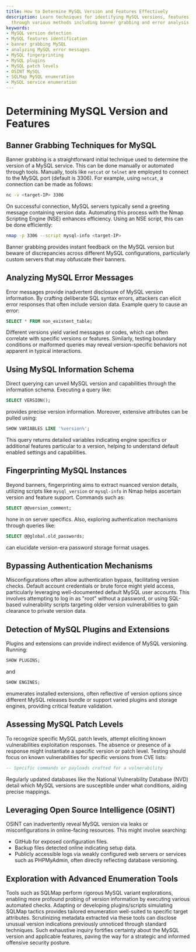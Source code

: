 ```yaml
---
title: How to Determine MySQL Version and Features Effectively
description: Learn techniques for identifying MySQL versions, features, and services
  through various methods including banner grabbing and error analysis.
keywords:
- MySQL version detection
- MySQL features identification
- banner grabbing MySQL
- analyzing MySQL error messages
- MySQL fingerprinting
- MySQL plugins
- MySQL patch levels
- OSINT MySQL
- SQLMap MySQL enumeration
- MySQL service enumeration
---
```


# Determining MySQL Version and Features

## Banner Grabbing Techniques for MySQL

Banner grabbing is a straightforward initial technique used to determine the version of a MySQL service. This can be done manually or automated through tools. Manually, tools like `netcat` or `telnet` are employed to connect to the MySQL port (default is 3306). For example, using `netcat`, a connection can be made as follows:

```bash
nc -v <target-IP> 3306
```

On successful connection, MySQL servers typically send a greeting message containing version data. Automating this process with the Nmap Scripting Engine (NSE) enhances efficiency. Using an NSE script, this can be done efficiently:

```bash
nmap -p 3306 --script mysql-info <target-IP>
```

Banner grabbing provides instant feedback on the MySQL version but beware of discrepancies across different MySQL configurations, particularly custom servers that may obfuscate their banners.

## Analyzing MySQL Error Messages

Error messages provide inadvertent disclosure of MySQL version information. By crafting deliberate SQL syntax errors, attackers can elicit error responses that often include version data. Example query to cause an error:

```sql
SELECT * FROM non_existent_table;
```

Different versions yield varied messages or codes, which can often correlate with specific versions or features. Similarly, testing boundary conditions or malformed queries may reveal version-specific behaviors not apparent in typical interactions.

## Using MySQL Information Schema

Direct querying can unveil MySQL version and capabilities through the information schema. Executing a query like:

```sql
SELECT VERSION();
```

provides precise version information. Moreover, extensive attributes can be pulled using:

```sql
SHOW VARIABLES LIKE '%version%';
```

This query returns detailed variables indicating engine specifics or additional features particular to a version, helping to understand default enabled settings and capabilities.

## Fingerprinting MySQL Instances

Beyond banners, fingerprinting aims to extract nuanced version details, utilizing scripts like `mysql_version` or `mysql-info` in Nmap helps ascertain version and feature support. Commands such as:

```sql
SELECT @@version_comment;
```

hone in on server specifics. Also, exploring authentication mechanisms through queries like:

```sql
SELECT @@global.old_passwords;
```

can elucidate version-era password storage format usages.

## Bypassing Authentication Mechanisms

Misconfigurations often allow authentication bypass, facilitating version checks. Default account credentials or brute force might yield access, particularly leveraging well-documented default MySQL user accounts. This involves attempting to log in as "root" without a password, or using SQL-based vulnerability scripts targeting older version vulnerabilities to gain clearance to private version data.

## Detection of MySQL Plugins and Extensions

Plugins and extensions can provide indirect evidence of MySQL versioning. Running:

```sql
SHOW PLUGINS;
```

and

```sql
SHOW ENGINES;
```

enumerates installed extensions, often reflective of version options since different MySQL releases bundle or support varied plugins and storage engines, providing critical feature validation.

## Assessing MySQL Patch Levels

To recognize specific MySQL patch levels, attempt eliciting known vulnerabilities exploitation responses. The absence or presence of a response might instantiate a specific version or patch level. Testing should focus on known vulnerabilities for specific versions from CVE lists:

```sql
-- Specific commands or payloads crafted for a vulnerability
```

Regularly updated databases like the National Vulnerability Database (NVD) detail which MySQL versions are susceptible under what conditions, aiding precise mappings.

## Leveraging Open Source Intelligence (OSINT)

OSINT can inadvertently reveal MySQL version via leaks or misconfigurations in online-facing resources. This might involve searching:

- GitHub for exposed configuration files.
- Backup files detected online indicating setup data.
- Publicly accessible logs via weakly configured web servers or services such as PHPMyAdmin, often directly reflecting database versioning.

## Exploration with Advanced Enumeration Tools

Tools such as SQLMap perform rigorous MySQL variant explorations, enabling more profound probing of version information by executing various automated checks. Adapting or developing plugins/scripts simulating SQLMap tactics provides tailored enumeration well-suited to specific target attributes. Scrutinizing metadata extracted via these tools can disclose unusual version indications previously unnoticed through standard techniques. Such exhaustive inquiry fortifies certainty about the MySQL version and applicable features, paving the way for a strategic and informed offensive security posture.